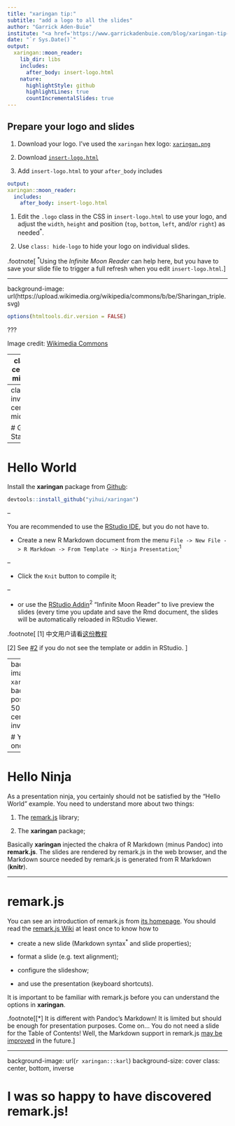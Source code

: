 ```yaml
---
title: "xaringan tip:"
subtitle: "add a logo to all the slides"
author: "Garrick Aden-Buie"
institute: "<a href='https://www.garrickadenbuie.com/blog/xaringan-tip-logo-all-slides'>garrickadenbuie.com/blog/xaringan-tip-logo-all-slides</a>"
date: "`r Sys.Date()`"
output:
  xaringan::moon_reader:
    lib_dir: libs
    includes:
      after_body: insert-logo.html
    nature:
      highlightStyle: github
      highlightLines: true
      countIncrementalSlides: true
---
```


## Prepare your logo and slides

1. Download your logo. I've used the `xaringan` hex logo: [`xaringan.png`](https://github.com/rstudio/hex-stickers/blob/master/PNG/xaringan.png)

1. Download [`insert-logo.html`](https://github.com/gadenbuie/xaringan-logo/blob/master/insert-logo.html)

1. Add `insert-logo.html` to your `after_body` includes

  ```yaml
  output:
  xaringan::moon_reader:
    includes:
      after_body: insert-logo.html
  ```

1. Edit the `.logo` class in the CSS in `insert-logo.html` to use your logo,
   and adjust the `width`, `height` and position (`top`, `bottom`, `left`, and/or `right`) as needed<sup>*</sup>.
   
1. Use `class: hide-logo` to hide your logo on individual slides.
   
.footnote[
<sup>*</sup>Using the _Infinite Moon Reader_ can help here, but you have to save your slide file to trigger a full refresh when you edit `insert-logo.html`.
]

---


background-image: url(https://upload.wikimedia.org/wikipedia/commons/b/be/Sharingan_triple.svg)

```r
options(htmltools.dir.version = FALSE)
```

???

Image credit: [Wikimedia Commons](https://commons.wikimedia.org/wiki/File:Sharingan_triple.svg)

---
class: center, middle

# xaringan

### /ʃaː.'riŋ.ɡan/

---
class: inverse, center, middle

# Get Started

---

# Hello World

Install the **xaringan** package from [Github](https://github.com/yihui/xaringan):

```r
devtools::install_github("yihui/xaringan")
```

--

You are recommended to use the [RStudio IDE](https://www.rstudio.com/products/rstudio/), but you do not have to.

- Create a new R Markdown document from the menu `File -> New File -> R Markdown -> From Template -> Ninja Presentation`;<sup>1</sup>

--

- Click the `Knit` button to compile it;

--

- or use the [RStudio Addin](https://rstudio.github.io/rstudioaddins/)<sup>2</sup> "Infinite Moon Reader" to live preview the slides (every time you update and save the Rmd document, the slides will be automatically reloaded in RStudio Viewer.

.footnote[
[1] 中文用户请看[这份教程](http://slides.yihui.name/xaringan/zh-CN.html)

[2] See [#2](https://github.com/yihui/xaringan/issues/2) if you do not see the template or addin in RStudio.
]

---
background-image: url(`r xaringan:::karl`)
background-position: 50% 50%
class: center, bottom, inverse

# You only live once!

---

# Hello Ninja

As a presentation ninja, you certainly should not be satisfied by the "Hello World" example. You need to understand more about two things:

1. The [remark.js](https://remarkjs.com) library;

1. The **xaringan** package;

Basically **xaringan** injected the chakra of R Markdown (minus Pandoc) into **remark.js**. The slides are rendered by remark.js in the web browser, and the Markdown source needed by remark.js is generated from R Markdown (**knitr**).

---

# remark.js

You can see an introduction of remark.js from [its homepage](https://remarkjs.com). You should read the [remark.js Wiki](https://github.com/gnab/remark/wiki) at least once to know how to

- create a new slide (Markdown syntax<sup>*</sup> and slide properties);

- format a slide (e.g. text alignment);

- configure the slideshow;

- and use the presentation (keyboard shortcuts).

It is important to be familiar with remark.js before you can understand the options in **xaringan**.

.footnote[[*] It is different with Pandoc's Markdown! It is limited but should be enough for presentation purposes. Come on... You do not need a slide for the Table of Contents! Well, the Markdown support in remark.js [may be improved](https://github.com/gnab/remark/issues/142) in the future.]

---
background-image: url(`r xaringan:::karl`)
background-size: cover
class: center, bottom, inverse

# I was so happy to have discovered remark.js!

